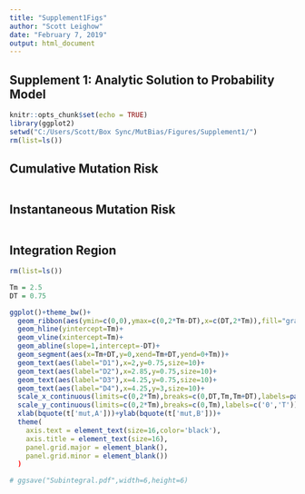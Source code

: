 ---
title: "Supplement1Figs"
author: "Scott Leighow"
date: "February 7, 2019"
output: html_document
---


## Supplement 1: Analytic Solution to Probability Model

```{r setup, include=FALSE}
knitr::opts_chunk$set(echo = TRUE)
library(ggplot2)
setwd("C:/Users/Scott/Box Sync/MutBias/Figures/Supplement1/")
rm(list=ls())
```


## Cumulative Mutation Risk

```{r}

```


## Instantaneous Mutation Risk

```{r}

```


## Integration Region

```{r}

rm(list=ls())

Tm = 2.5
DT = 0.75

ggplot()+theme_bw()+
  geom_ribbon(aes(ymin=c(0,0),ymax=c(0,2*Tm-DT),x=c(DT,2*Tm)),fill="gray75")+
  geom_hline(yintercept=Tm)+
  geom_vline(xintercept=Tm)+
  geom_abline(slope=1,intercept=-DT)+
  geom_segment(aes(x=Tm+DT,y=0,xend=Tm+DT,yend=0+Tm))+
  geom_text(aes(label="D1"),x=2,y=0.75,size=10)+
  geom_text(aes(label="D2"),x=2.85,y=0.75,size=10)+
  geom_text(aes(label="D3"),x=4.25,y=0.75,size=10)+
  geom_text(aes(label="D4"),x=4.25,y=3,size=10)+
  scale_x_continuous(limits=c(0,2*Tm),breaks=c(0,DT,Tm,Tm+DT),labels=parse(text=c('0','DT','T','T+DT')))+
  scale_y_continuous(limits=c(0,2*Tm),breaks=c(0,Tm),labels=c('0','T'))+
  xlab(bquote(t['mut,A']))+ylab(bquote(t['mut,B']))+
  theme(
    axis.text = element_text(size=16,color='black'),
    axis.title = element_text(size=16),
    panel.grid.major = element_blank(),
    panel.grid.minor = element_blank())
  )

# ggsave("Subintegral.pdf",width=6,height=6)


```
